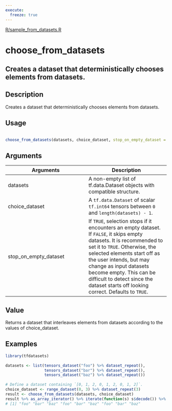 ```yaml
---
execute:
  freeze: true
---
```


[R/sample_from_datasets.R](https://github.com/rstudio/tfdatasets//blob/main/R/sample_from_datasets.R#L63) 

# choose_from_datasets

## Creates a dataset that deterministically chooses elements from datasets.

## Description
 Creates a dataset that deterministically chooses elements from datasets. 


## Usage
```r
 
choose_from_datasets(datasets, choice_dataset, stop_on_empty_dataset = TRUE) 
```

## Arguments
|Arguments|Description|
|---|---|
| datasets | A non-empty list of tf.data.Dataset objects with compatible structure. |
| choice_dataset | A `tf.data.Dataset` of scalar `tf.int64` tensors between `0` and `length(datasets) - 1`. |
| stop_on_empty_dataset | If `TRUE`, selection stops if it encounters an empty dataset. If `FALSE`, it skips empty datasets. It is recommended to set it to `TRUE`. Otherwise, the selected elements start off as the user intends, but may change as input datasets become empty. This can be difficult to detect since the dataset starts off looking correct. Defaults to `TRUE`. |



## Value
 Returns a dataset that interleaves elements from datasets according to the values of choice_dataset. 


## Examples
```r
library(tfdatasets)
 
datasets <- list(tensors_dataset("foo") %>% dataset_repeat(), 
                 tensors_dataset("bar") %>% dataset_repeat(), 
                 tensors_dataset("baz") %>% dataset_repeat()) 
 
# Define a dataset containing `[0, 1, 2, 0, 1, 2, 0, 1, 2]`. 
choice_dataset <- range_dataset(0, 3) %>% dataset_repeat(3) 
result <- choose_from_datasets(datasets, choice_dataset) 
result %>% as_array_iterator() %>% iterate(function(s) s$decode()) %>% print() 
# [1] "foo" "bar" "baz" "foo" "bar" "baz" "foo" "bar" "baz" 
 
```


